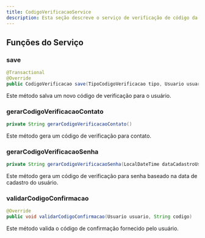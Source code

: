 ```yaml
---
title: CodigoVerificacaoService
description: Esta seção descreve o serviço de verificação de código da aplicação, que é responsável por gerenciar os códigos de verificação enviados aos usuários.
---
```


## Funções do Serviço

### save

```java
@Transactional
@Override
public CodigoVerificacao save(TipoCodigoVerificacao tipo, Usuario usuario)
```

Este método salva um novo código de verificação para o usuário.

### gerarCodigoVerificacaoContato

```java
private String gerarCodigoVerificacaoContato()
```

Este método gera um código de verificação para contato.

### gerarCodigoVerificacaoSenha

```java
private String gerarCodigoVerificacaoSenha(LocalDateTime dataCadastroUsuario)
```

Este método gera um código de verificação para senha baseado na data de cadastro do usuário.

### validarCodigoConfirmacao

```java
@Override
public void validarCodigoConfirmacao(Usuario usuario, String codigo)
```

Este método valida o código de confirmação fornecido pelo usuário.
